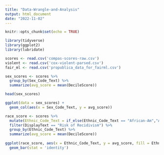 ```yaml
---
title: "Data-Wrangle-and-Analysis"
output: html_document
date: "2022-11-02"
---
```


```r
knitr::opts_chunk$set(echo = TRUE)
```

```r
library(tidyverse)
library(ggplot2)
library(lubridate)
```

```r
scores <- read.csv('compas-scores-raw.csv')
violent <- read.csv('cox-violent-parsed.csv')
fair_ml <- read.csv('propublica_data_for_fairml.csv')
```


```r
sex_scores <- scores %>% 
  group_by(Sex_Code_Text) %>% 
  summarize(avg_score = mean(DecileScore))

head(sex_scores)

ggplot(data = sex_scores) +
  geom_col(aes(x = Sex_Code_Text, y = avg_score))
```

```r
race_score <- scores %>%
  mutate(Ethnic_Code_Text = if_else(Ethnic_Code_Text == "African-Am","African-American", Ethnic_Code_Text)) %>%
  filter(DisplayText == "Risk of Recidivism") %>%
  group_by(Ethnic_Code_Text) %>%
  summarize(avg_score = mean(DecileScore))
  
ggplot(race_score, aes(x = Ethnic_Code_Text, y = avg_score, fill = Ethnic_Code_Text)) +
  geom_bar(stat = 'identity')
```

